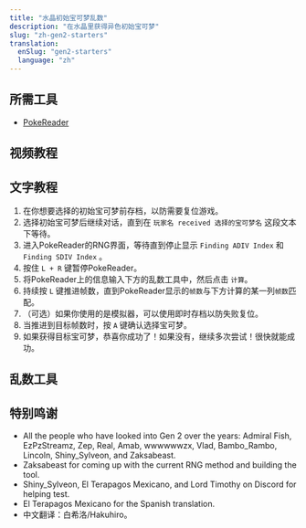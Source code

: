 ```yaml
---
title: "水晶初始宝可梦乱数"
description: "在水晶里获得异色初始宝可梦"
slug: "zh-gen2-starters"
translation:
  enSlug: "gen2-starters"
  language: "zh"
---
```


## 所需工具

- [PokeReader](/install-pokereader)

## 视频教程

<YouTubeVideo src="https://www.youtube.com/embed/1PFQv-S8a48?si=7N6RoITaJg0lyrPR" />

## 文字教程

1. 在你想要选择的初始宝可梦前存档，以防需要复位游戏。
2. 选择初始宝可梦后继续对话，直到在 `玩家名 received 选择的宝可梦名` 这段文本下等待。
3. 进入PokeReader的RNG界面，等待直到停止显示 `Finding ADIV Index` 和 `Finding SDIV Index` 。
4. 按住 `L + R` 键暂停PokeReader。
5. 将PokeReader上的信息输入下方的乱数工具中，然后点击 `计算`。
6. 持续按 `L` 键推进帧数，直到PokeReader显示的`帧数`与下方计算的某一列`帧数`匹配。
7. （可选）如果你使用的是模拟器，可以使用即时存档以防失败复位。
8. 当推进到目标帧数时，按 `A` 键确认选择宝可梦。
9. 如果获得目标宝可梦，恭喜你成功了！如果没有，继续多次尝试！很快就能成功。

## 乱数工具

<Gen2PokemonRng type="starter" language="zh" />

## 特别鸣谢

- All the people who have looked into Gen 2 over the years: Admiral Fish, EzPzStreamz, Zep, Real, Amab, wwwwwwzx, Vlad, Bambo_Rambo, Lincoln, Shiny_Sylveon, and Zaksabeast.
- Zaksabeast for coming up with the current RNG method and building the tool.
- Shiny_Sylveon, El Terapagos Mexicano, and Lord Timothy on Discord for helping test.
- El Terapagos Mexicano for the Spanish translation.
- 中文翻译：白希洛/Hakuhiro。
